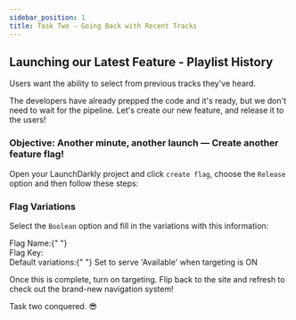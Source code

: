 ```yaml
---
sidebar_position: 1
title: Task Two - Going Back with Recent Tracks
---
```



## Launching our Latest Feature - Playlist History

Users want the ability to select from previous tracks they've heard.  

The developers have already prepped the code and it's ready, but we don't need to wait for the pipeline. Let's create our new feature, and release it to the users!

### Objective\: Another minute, another launch — Create another feature flag!

Open your LaunchDarkly project and click `create flag`, choose the `Release` option and then follow these steps:

### Flag Variations

Select the `Boolean` option and fill in the variations with this information:
<div className="text-lg font-bold text-blue-500">
  Flag Name:{" "}
  <CopyField value=" Recent Tracks Launch" client:load />
</div>

<div className="flex items-center space-x-3">
  <span className="text-lg text-blue-500 font-bold">Flag Key:</span>
  <CopyField value="recenttunes" client:load />
</div>

<div className="text-lg font-bold text-blue-500">
Default variations:{" "}
<span className="text-black dark:text-white font-normal">Set to serve 'Available' when targeting is ON</span>

</div>

Once this is complete, turn on targeting. Flip back to the site and refresh to check out the brand-new navigation system! 

Task two conquered. 😎